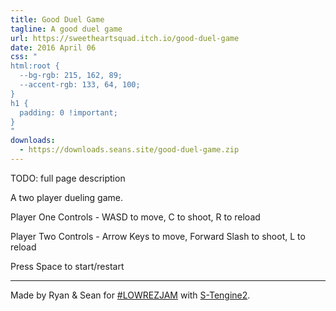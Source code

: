 ```yaml
---
title: Good Duel Game
tagline: A good duel game
url: https://sweetheartsquad.itch.io/good-duel-game
date: 2016 April 06
css: "
html:root {
  --bg-rgb: 215, 162, 89;
  --accent-rgb: 133, 64, 100;
}
h1 {
  padding: 0 !important;
}
"
downloads:
  - https://downloads.seans.site/good-duel-game.zip
---
```


TODO: full page description



A two player dueling game.

Player One Controls - WASD to move, C to shoot, R to reload

Player Two Controls - Arrow Keys to move, Forward Slash to shoot, L to reload

Press Space to start/restart

_____________

Made by Ryan & Sean for [#LOWREZJAM](https://itch.io/jam/lowrezjam2016) with [S-Tengine2](https://github.com/SweetheartSquad/S-Tengine2).
